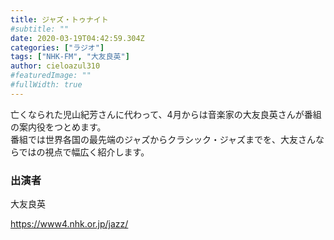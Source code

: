 ```yaml
---
title: ジャズ・トゥナイト
#subtitle: ""
date: 2020-03-19T04:42:59.304Z
categories: ["ラジオ"]
tags: ["NHK-FM", "大友良英"]
author: cieloazul310
#featuredImage: ""
#fullWidth: true
---
```


亡くなられた児山紀芳さんに代わって、4月からは音楽家の大友良英さんが番組の案内役をつとめます。  
番組では世界各国の最先端のジャズからクラシック・ジャズまでを、大友さんならではの視点で幅広く紹介します。

### 出演者

大友良英

<https://www4.nhk.or.jp/jazz/>
